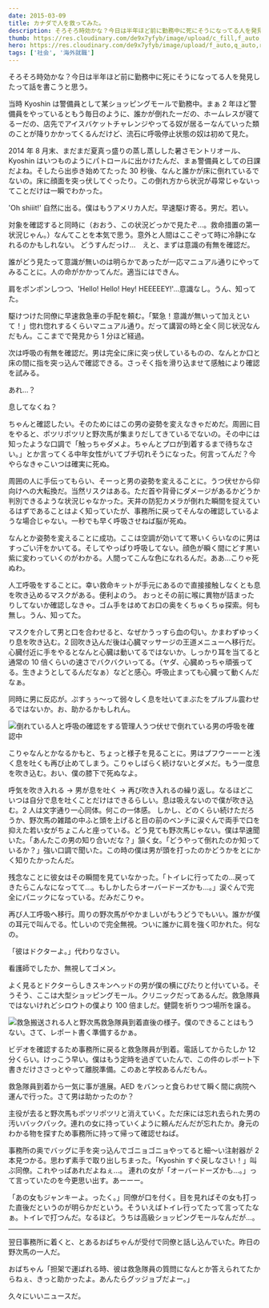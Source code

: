 ```yaml
---
date: 2015-03-09
title: カナダで人を救ってみた。
description: そろそろ時効かな？今日は半年ほど前に勤務中に死にそうになってる人を発見したって話を書こうと思う。
thumb: https://res.cloudinary.com/de9x7yfyb/image/upload/c_fill,f_auto,h_120,q_auto,r_6,w_120/v1637546074/samples/qc3/post/saving-life/1513053306.cpr-original_idnk8b.jpg
hero: https://res.cloudinary.com/de9x7yfyb/image/upload/f_auto,q_auto,r_6,w_680/v1637546074/samples/qc3/post/saving-life/1513053306.cpr-original_idnk8b.jpg
tags: ['社会', '海外就職']
---
```


そろそろ時効かな？今日は半年ほど前に勤務中に死にそうになってる人を発見したって話を書こうと思う。

当時 Kyoshin は警備員として某ショッピングモールで勤務中。まぁ 2 年ほど警備員をやっているともう毎日のように、誰かが倒れたーだの、ホームレスが寝てるーだの、店先でアイスバケットチャレンジやってる奴が居るーなんていった類のことが降りかかってくるんだけど、流石に呼吸停止状態の奴は初めて見た。

2014 年 8 月末、まだまだ夏真っ盛りの蒸し蒸しした暑さモントリオール、Kyoshin はいつものようにパトロールに出かけたんだ、まぁ警備員としての日課だよね。そしたら出歩き始めてたった 30 秒後、なんと誰かが床に倒れているでないの。床に顔面を突っ伏してぐったり。この倒れ方から状況が尋常じゃないってことだけは一瞬でわかった。

'Oh shiiit!' 自然に出る。僕はもうアメリカ人だ。早速駆け寄る。男だ。若い。

対象を確認すると同時に（おおう、この状況どっかで見たぞ…。救命措置の第一状況じゃん。）なんてことを本気で思う。意外と人間はここぞって時に冷静になれるのかもしれない。
どうすんだっけ…　えと、まずは意識の有無を確認だ。

誰がどう見たって意識が無いのは明らかであったが一応マニュアル通りにやってみることに。人の命がかかってんだ。適当にはできん。

肩をポンポンしつつ、'Hello! Hello! Hey! HEEEEEY!'…意識なし。うん、知ってた。

駆けつけた同僚に早速救急車の手配を頼む。「緊急！意識が無いって加えといて！」惚れ惚れするくらいマニュアル通り。だって講習の時と全く同じ状況なんだもん。ここまでで発見から 1 分ほど経過。

次は呼吸の有無を確認だ。男は完全に床に突っ伏しているものの、なんとか口と床の間に指を突っ込んで確認できる。さっそく指を滑り込ませて感触により確認を試みる。

あれ…？

息してなくね？

ちゃんと確認したい。そのためにはこの男の姿勢を変えなきゃだめだ。周囲に目をやると、ポツリポツリと野次馬が集まりだしてきているでないの。その中には知ったような口調で「触っちゃダメよ。ちゃんとプロが到着するまで待ちなさい。」とか言ってくる中年女性がいてブチ切れそうになった。何言ってんだ？今やらなきゃこいつは確実に死ぬ。

周囲の人に手伝ってもらい、そーっと男の姿勢を変えることに。うつ伏せから仰向けへの大転換だ。当然リスクはある。ただ首や背骨にダメージがあるかどうか判別できるような状況じゃなかった。天井の防犯カメラが倒れた瞬間を捉えているはずであることはよく知っていたが、事務所に戻ってそんなの確認しているような場合じゃない。一秒でも早く呼吸させねば脳が死ぬ。

なんとか姿勢を変えることに成功。ここは空調が効いてて寒いくらいなのに男はすっごい汗をかいてる。そしてやっぱり呼吸してない。顔色が瞬く間にどす黒い紫に変わっていくのがわかる。人間ってこんな色になれるんだ。ああ…こりゃ死ぬわ。

人工呼吸をすることに。幸い救命キットが手元にあるので直接接触しなくとも息を吹き込めるマスクがある。便利よのう。
おっとその前に喉に異物が詰まったりしてないか確認しなきゃ。ゴム手をはめてお口の奥をくちゅくちゅ探索。何も無し。うん、知ってた。

マスクを介して男と口を合わせると、なぜかうっすら血の匂い。かまわずゆっくり息を吹き込む。2 回吹き込んだ後は心臓マッサージの王道メニューへ移行だ。
心臓付近に手をやるとなんと心臓は動いてるではないか。しっかり耳を当てると通常の 10 倍くらいの速さでバクバクいってる。（ヤダ、心臓めっちゃ頑張ってる。生きようとしてるんだなぁ）などと感心。呼吸止まっても心臓って動くんだなぁ。

同時に男に反応が。ぷすぅぅ〜って弱々しく息を吐いてまぶたをプルプル震わせるではないか。お、助かるかもしれん。

![倒れている人と呼吸の確認をする管理人](https://res.cloudinary.com/de9x7yfyb/image/upload/f_auto,q_auto,r_6,w_680/v1637734527/qc3/posts/saving-life/cpr-01_bli6xv.jpg)うつ伏せで倒れている男の呼吸を確認中

こりゃなんとかなるかもと、ちょっと様子を見ることに。男はプフウーーーと浅く息を吐くも再び止めてしまう。こりゃしばらく続けないとダメだ。もう一度息を吹き込む。おい、僕の膝下で死ぬなよ。

呼気を吹き入れる → 男が息を吐く → 再び吹き入れるの繰り返し。なるほどこいつは自分で息を吐くことだけはできるらしい。息は吸えないので僕が吹き込む。2 人は文字通り一心同体。何この一体感。
しかし、どのくらい続けただろうか、野次馬の雑踏の中ふと頭を上げると目の前のベンチに涙ぐんで両手で口を抑えた若い女がちょこんと座っている。どう見ても野次馬じゃない。僕は早速聞いた。「あんたこの男の知り合いだな？」頷く女。「どうやって倒れたのか知っているか？」強い口調で聞いた。この時の僕は男が頭を打ったのかどうかをとにかく知りたかったんだ。

残念なことに彼女はその瞬間を見ていなかった。「トイレに行ってたの…戻ってきたらこんなになってて…。もしかしたらオーバードーズかも…。」涙ぐんで完全にパニックになっている。だみだこりゃ。

再び人工呼吸へ移行。周りの野次馬がやかましいがもうどうでもいい。誰かが僕の耳元で叫んでる。忙しいので完全無視。ついに誰かに肩を強く叩かれた。何なの。

「彼はドクターよ。」代わりなさい。

看護師でしたか、無視してゴメン。

よく見るとドクターらしきスキンヘッドの男が僕の横にぴたりと付いている。そうそう、ここは大型ショッピングモール。クリニックだってあるんだ。救急隊員ではないけれどシロウトの僕より 100 倍ましだ。健闘を祈りつつ場所を譲る。

![救急搬送される人と野次馬](https://res.cloudinary.com/de9x7yfyb/image/upload/f_auto,q_auto,r_6,w_680/v1637734528/qc3/posts/saving-life/cpr-02_xhorm2.jpg)救急隊員到着直後の様子。僕のできることはもうない。さて、レポート書く準備するかぁ。

ビデオを確認するため事務所に戻ると救急隊員が到着。電話してからたしか 12 分くらい。けっこう早い。僕はもう定時を過ぎていたんで、この件のレポート下書きだけささっとやって離脱準備。このあと学校あるんだもん。

救急隊員到着から一気に事が進展。AED をバンっと食らわせて瞬く間に病院へ運んで行った。さて男は助かったのか？

主役が去ると野次馬もポツリポツリと消えていく。ただ床には忘れ去られた男の汚いバックパック。連れの女に持っていくように頼んだんだが忘れたか。身元のわかる物を探すため事務所に持って帰って確認せねば。

事務所の奥でバッグに手を突っ込んでゴニョゴニョやってると細〜い注射器が 2 本見つかる。思わず素手で取り出しちまった。「Kyoshin すぐ戻しなさい！」叫ぶ同僚。これやっぱあれだよねぇ…。
連れの女が「オーバードーズかも…。」って言っていたのを今更思い出す。あーーー。

「あの女もジャンキーよ。ったく。」同僚が口を付く。目を見ればその女も打った直後だというのが明らかだという。そういえばトイレ行ってたって言ってたなぁ。トイレで打つんだ。なるほど。うちは高級ショッピングモールなんだが…。

---

翌日事務所に着くと、とあるおばちゃんが受付で同僚と話し込んでいた。昨日の野次馬の一人だ。

おばちゃん「担架で運ばれる時、彼は救急隊員の質問になんとか答えられてたからねぇ、きっと助かったよ。あんたらグッジョブだよー。」

久々にいいニュースだ。

